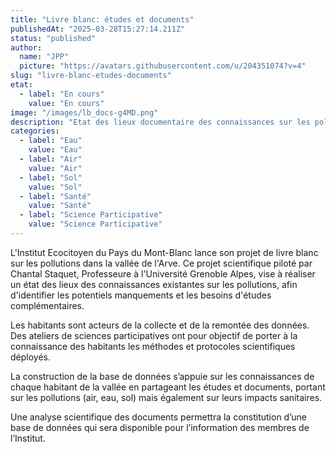 ```yaml
---
title: "Livre blanc: études et documents"
publishedAt: "2025-03-28T15:27:14.211Z"
status: "published"
author:
  name: "JPP"
  picture: "https://avatars.githubusercontent.com/u/204351074?v=4"
slug: "livre-blanc-etudes-documents"
etat:
  - label: "En cours"
    value: "En cours"
image: "/images/lb_docs-g4MD.png"
description: "Etat des lieux documentaire des connaissances sur les pollutions, les polluants et leurs impacts sur la santé et l’environnement.\nAteliers de sciences participatives citoyennes afin de collecter les données.\n"
categories:
  - label: "Eau"
    value: "Eau"
  - label: "Air"
    value: "Air"
  - label: "Sol"
    value: "Sol"
  - label: "Santé"
    value: "Santé"
  - label: "Science Participative"
    value: "Science Participative"
---
```


L'Institut Ecocitoyen du Pays du Mont-Blanc lance son projet de livre blanc sur les pollutions dans la vallée de l'Arve. Ce projet scientifique piloté par Chantal Staquet, Professeure à l'Université Grenoble Alpes, vise à réaliser un état des lieux des connaissances existantes sur les pollutions, afin d'identifier les potentiels manquements et les besoins d'études complémentaires.

Les habitants sont acteurs de la collecte et de la remontée des données. Des ateliers de sciences participatives ont pour objectif de porter à la connaissance des habitants les méthodes et protocoles scientifiques déployés.

La construction de la base de données s’appuie sur les connaissances de chaque habitant de la vallée en partageant les études et documents, portant sur les pollutions (air, eau, sol) mais également sur leurs impacts sanitaires.

Une analyse scientifique des documents permettra la constitution d’une base de données qui sera disponible pour l’information des membres de l’Institut.

### 